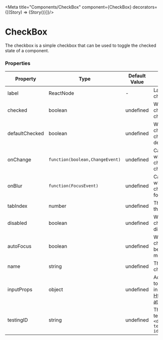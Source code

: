 
<Meta title="Components/CheckBox" component={CheckBox}  decorators={[(Story) => <LensProvider>{Story()}</LensProvider>]}/>

# CheckBox

The checkbox is a simple checkbox that can be used to toggle the checked state of a component.

<Canvas>
   <CheckBox label="It's all ok, 🔥"/>
</Canvas>

### Properties

|Property|Type|Default Value|Description|Required|
|---|---|---|---|---|
|label|ReactNode|-|Label for the checkbox|Yes|
|checked|boolean|undefined|Whether the checkbox is checked|No|
|defaultChecked|boolean|undefined|Whether the checkbox is checked by default|No|
|onChange|`function(boolean,ChangeEvent)`|undefined|Callback for when the checkbox changes|No|
|onBlur |`function(FocusEvent)`|undefined|Callback for when the checkbox loses focus|No|
|tabIndex|number|undefined|The tab index of the checkbox|No|
|disabled|boolean|undefined|Whether the checkbox is disabled|No|
|autoFocus|boolean|undefined|Whether the checkbox should be focused on mount|No|
|name|string|undefined|The name of the checkbox|No|
|inputProps|object|undefined|Additional props to pass to the input element, [HtmlInputElement at mozilla](https://developer.mozilla.org/en-US/docs/Web/HTML/Element/input#Attributes)|No|
|testingID| string | undefined | The id used for testing purposes.<br/>`<div data-testid="my-test-id"/>` |No|
